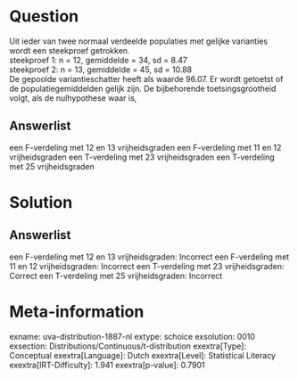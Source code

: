 Question
========

Uit ieder van twee normaal verdeelde populaties met gelijke varianties
wordt een steekproef getrokken.\
steekproef 1: n = 12, gemiddelde = 34, sd = 8.47\
steekproef 2: n = 13, gemiddelde = 45, sd = 10.88\
De gepoolde variantieschatter heeft als waarde 96.07. Er wordt getoetst
of de populatiegemiddelden gelijk zijn. De bijbehorende
toetsingsgrootheid volgt, als de nulhypothese waar is,

Answerlist
----------

een F-verdeling met 12 en 13 vrijheidsgraden
een F-verdeling met 11 en 12 vrijheidsgraden
een T-verdeling met 23 vrijheidsgraden
een T-verdeling met 25 vrijheidsgraden

Solution
========

Answerlist
----------

een F-verdeling met 12 en 13 vrijheidsgraden: Incorrect
een F-verdeling met 11 en 12 vrijheidsgraden: Incorrect
een T-verdeling met 23 vrijheidsgraden: Correct
een T-verdeling met 25 vrijheidsgraden: Incorrect

Meta-information
================
exname: uva-distribution-1887-nl
extype: schoice
exsolution: 0010
exsection: Distributions/Continuous/t-distribution
exextra[Type]: Conceptual
exextra[Language]: Dutch
exextra[Level]: Statistical Literacy
exextra[IRT-Difficulty]: 1.941
exextra[p-value]: 0.7901

